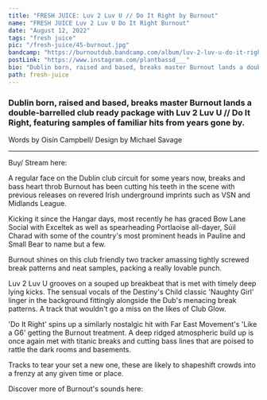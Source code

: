 ---
title: "FRESH JUICE: Luv 2 Luv U // Do It Right by Burnout"
name: "FRESH JUICE Luv 2 Luv U Do It Right Burnout"
date: "August 12, 2022"
tags: "fresh juice"
pic: "/fresh-juice/45-burnout.jpg"
bandcamp: "https://burnoutdub.bandcamp.com/album/luv-2-luv-u-do-it-right"
postLink: "https://www.instagram.com/plantbassd___"
bio: "Dublin born, raised and based, breaks master Burnout lands a double-barrelled club ready package with Luv 2 Luv U // Do It Right, featuring samples of familiar hits from years gone by."
path: fresh-juice
---

### Dublin born, raised and based, breaks master Burnout lands a double-barrelled club ready package with Luv 2 Luv U // Do It Right, featuring samples of familiar hits from years gone by.

<p className="smallText">Words by Oisín Campbell/ Design by Michael Savage</p>

<hr />

<BandCamp src="album=1096190739" />

Buy/ Stream here: <HoverLink url="burnoutdub.bandcamp.com/album/luv-2-luv-u-do-it-right" external />

A regular face on the Dublin club circuit for some years now, breaks and bass heart throb Burnout has been cutting his teeth in the scene with previous releases on revered Irish underground imprints such as VSN and Midlands League.

Kicking it since the Hangar days, most recently he has graced Bow Lane Social with Exceltek as well as spearheading Portlaoise all-dayer, Súil Charad with some of the country's most prominent heads in Pauline and Small Bear to name but a few.

Burnout shines on this club friendly two tracker amassing tightly screwed break patterns and neat samples, packing a really lovable punch.

Luv 2 Luv U grooves on a souped up breakbeat that is met with timely deep lying kicks. The sensual vocals of the Destiny's Child classic 'Naughty Girl' linger in the background fittingly alongside the Dub's menacing break patterns. A track that wouldn't go a miss on the likes of Club Glow.

<Picture src="/fresh-juice/45-luv.jpg" alt="burnout cover pic" size={1200} />

'Do It Right' spins up a similarly nostalgic hit with Far East Movement's 'Like a G6' getting the Burnout treatment. A deep ridged atmospheric build up is once again met with titanic breaks and cutting bass lines that are poised to rattle the dark rooms and basements.

Tracks to tear your set a new one, these are likely to shapeshift crowds into a frenzy at any given time or place.

Discover more of Burnout's sounds here: <HoverLink url="hiberniahardcorecomplex.bandcamp.com/album/more-more-hibernia-hardcore-remixes" external />
